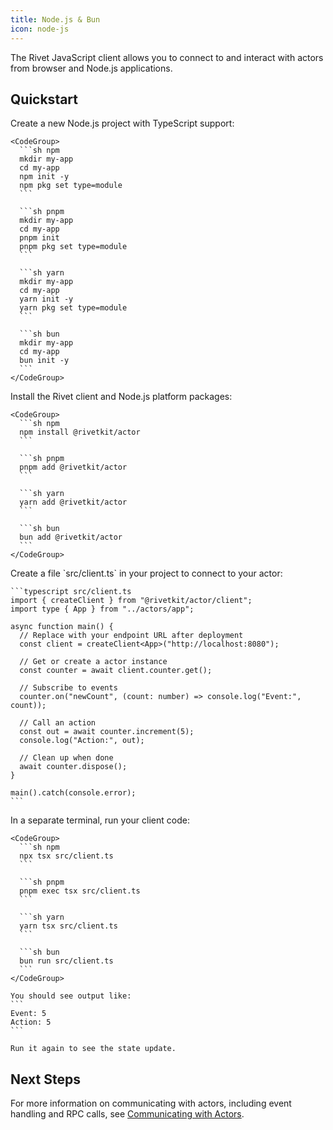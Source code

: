 ```yaml
---
title: Node.js & Bun
icon: node-js
---
```



The Rivet JavaScript client allows you to connect to and interact with actors from browser and Node.js applications.

## Quickstart

<Steps>
  <Step title="Create a new Node.js project">
    Create a new Node.js project with TypeScript support:
    
    <CodeGroup>
      ```sh npm
      mkdir my-app
      cd my-app
      npm init -y
      npm pkg set type=module
      ```
      
      ```sh pnpm
      mkdir my-app
      cd my-app
      pnpm init
      pnpm pkg set type=module
      ```
      
      ```sh yarn
      mkdir my-app
      cd my-app
      yarn init -y
      yarn pkg set type=module
      ```
      
      ```sh bun
      mkdir my-app
      cd my-app
      bun init -y
      ```
    </CodeGroup>
  </Step>

  <Step title="Install Rivet packages">
    Install the Rivet client and Node.js platform packages:
    
    <CodeGroup>
      ```sh npm
      npm install @rivetkit/actor
      ```
      
      ```sh pnpm
      pnpm add @rivetkit/actor
      ```
      
      ```sh yarn
      yarn add @rivetkit/actor
      ```
      
      ```sh bun
      bun add @rivetkit/actor
      ```
    </CodeGroup>
  </Step>

  <StepDefineActor />

  <Step title="Create your client">
    Create a file `src/client.ts` in your project to connect to your actor:

    ```typescript src/client.ts
    import { createClient } from "@rivetkit/actor/client";
    import type { App } from "../actors/app";

    async function main() {
      // Replace with your endpoint URL after deployment
      const client = createClient<App>("http://localhost:8080");

      // Get or create a actor instance
      const counter = await client.counter.get();

      // Subscribe to events
      counter.on("newCount", (count: number) => console.log("Event:", count));

      // Call an action
      const out = await counter.increment(5);
      console.log("Action:", out);

      // Clean up when done
      await counter.dispose();
    }

    main().catch(console.error);
    ```
  </Step>

  <StepRunStudio />

  <Step title="Run your client">
    In a separate terminal, run your client code:
    
    <CodeGroup>
      ```sh npm
      npx tsx src/client.ts
      ```
      
      ```sh pnpm
      pnpm exec tsx src/client.ts
      ```
      
      ```sh yarn
      yarn tsx src/client.ts
      ```
      
      ```sh bun
      bun run src/client.ts
      ```
    </CodeGroup>
    
    You should see output like:
    ```
    Event: 5
    Action: 5
    ```

    Run it again to see the state update.
  </Step>

  <StepDeploy />
</Steps>

## Next Steps

For more information on communicating with actors, including event handling and RPC calls, see [Communicating with Actors](/actors/communicating-with-actors).


